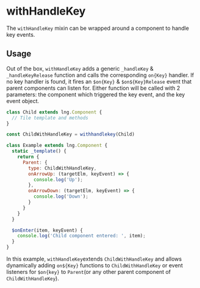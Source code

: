 <!-- 
  Copyright 2021 Comcast Cable Communications Management, LLC

  Licensed under the Apache License, Version 2.0 (the "License");
  you may not use this file except in compliance with the License.
  You may obtain a copy of the License at

  http://www.apache.org/licenses/LICENSE-2.0

  Unless required by applicable law or agreed to in writing, software
  distributed under the License is distributed on an "AS IS" BASIS,
  WITHOUT WARRANTIES OR CONDITIONS OF ANY KIND, either express or implied.
  See the License for the specific language governing permissions and
  limitations under the License.

  SPDX-License-Identifier: Apache-2.0
-->


# withHandleKey

The `withHandleKey` mixin can be wrapped around a component to handle key events.


## Usage

Out of the box, `withHandleKey` adds a generic `_handleKey` & `_handleKeyRelease` function and calls the corresponding `on{Key}` handler. If no key handler is found, it fires an `$on{Key}` & `$on${Key}Release` event that parent components can listen for.
Either function will be called with 2 parameters: the component which triggered the key event, and the key event object.

```js
class Child extends lng.Component {
  // Tile template and methods
}

const ChildWithHandleKey = withhandlekey(Child)

class Example extends lng.Component {
  static _template() {
    return {
      Parent: {
        type: ChildWithHandleKey,
        onArrowUp: (targetElm, keyEvent) => {
          console.log('Up');
        },
        onArrowDown: (targetElm, keyEvent) => {
          console.log('Down');
        }
      }
    }
  }

  $onEnter(item, keyEvent) {
    console.log('Child component entered: ', item);
  }
}
```

In this example, `withHandleKey`extends `ChildWithHandleKey` and allows dynamically adding `on${Key}` functions to `ChildWithHandleKey` or event listeners for `$on{key}` to `Parent`(or any other parent component of `ChildWithHandleKey`).
